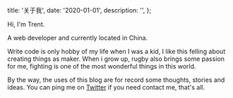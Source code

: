 
  title: '关于我',
  date: '2020-01-01',
  description: '',
};

Hi, I'm Trent.

A web developer and currently located in China.

Write code is only hobby of my life when I was a kid, I like this felling about creating things as maker. When i grow up, rugby also brings some passion for me, fighting is one of the most wonderful things in this world.

By the way, the uses of this blog are for record some thoughts, stories and ideas.
You can ping me on [Twitter](https://twitter.com/tttl_te) if you need contact me, that's all.

